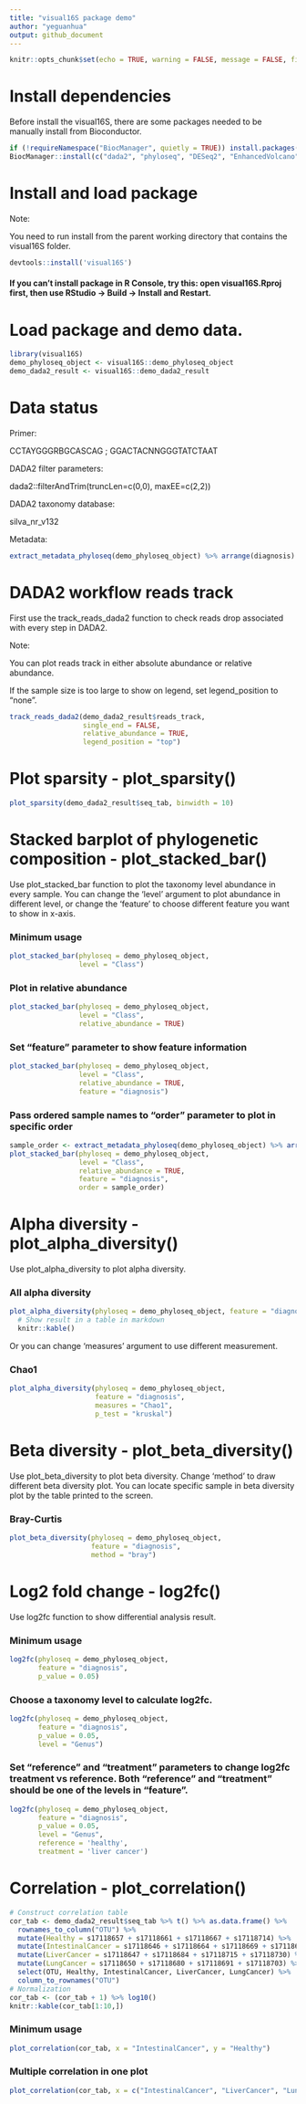 ```yaml
---
title: "visual16S package demo"
author: "yeguanhua"
output: github_document
---
```


```r
knitr::opts_chunk$set(echo = TRUE, warning = FALSE, message = FALSE, fig.width=10, fig.height=6)
```

# Install dependencies

Before install the visual16S, there are some packages needed to be manually install from Bioconductor.

```r
if (!requireNamespace("BiocManager", quietly = TRUE)) install.packages("BiocManager")
BiocManager::install(c("dada2", "phyloseq", "DESeq2", "EnhancedVolcano"))
```


# Install and load package

Note: 

You need to run install from the parent working directory that contains the visual16S folder.

```r
devtools::install('visual16S')
```

#### If you can't install package in R Console, try this: open visual16S.Rproj first, then use RStudio → Build → Install and Restart.

# Load package and demo data.

```r
library(visual16S)
demo_phyloseq_object <- visual16S::demo_phyloseq_object
demo_dada2_result <- visual16S::demo_dada2_result
```

# Data status

Primer: 

CCTAYGGGRBGCASCAG ; GGACTACNNGGGTATCTAAT

DADA2 filter parameters: 

dada2::filterAndTrim(truncLen=c(0,0), maxEE=c(2,2))

DADA2 taxonomy database: 

silva_nr_v132

Metadata: 

```r
extract_metadata_phyloseq(demo_phyloseq_object) %>% arrange(diagnosis) %>% knitr::kable()
```

# DADA2 workflow reads track

First use the track_reads_dada2 function to check reads drop associated with every step in DADA2.

Note:

You can plot reads track in either absolute abundance or relative abundance.

If the sample size is too large to show on legend, set legend_position to "none".

```r
track_reads_dada2(demo_dada2_result$reads_track, 
                  single_end = FALSE, 
                  relative_abundance = TRUE, 
                  legend_position = "top")
```

# Plot sparsity - plot_sparsity()

```r
plot_sparsity(demo_dada2_result$seq_tab, binwidth = 10)
```

# Stacked barplot of phylogenetic composition - plot_stacked_bar()

Use plot_stacked_bar function to plot the taxonomy level abundance in every sample. You can change the 'level' argument to plot abundance in different level, or change the 'feature' to choose different feature you want to show in x-axis.

### Minimum usage

```r
plot_stacked_bar(phyloseq = demo_phyloseq_object, 
                 level = "Class")
```

### Plot in relative abundance

```r
plot_stacked_bar(phyloseq = demo_phyloseq_object, 
                 level = "Class", 
                 relative_abundance = TRUE)
```

### Set "feature" parameter to show feature information

```r
plot_stacked_bar(phyloseq = demo_phyloseq_object, 
                 level = "Class", 
                 relative_abundance = TRUE, 
                 feature = "diagnosis")
```

### Pass ordered sample names to "order" parameter to plot in specific order

```r
sample_order <- extract_metadata_phyloseq(demo_phyloseq_object) %>% arrange(diagnosis) %>% .$SampleID
plot_stacked_bar(phyloseq = demo_phyloseq_object, 
                 level = "Class", 
                 relative_abundance = TRUE, 
                 feature = "diagnosis", 
                 order = sample_order)
```

# Alpha diversity - plot_alpha_diversity()

Use plot_alpha_diversity to plot alpha diversity. 

### All alpha diversity

```r
plot_alpha_diversity(phyloseq = demo_phyloseq_object, feature = "diagnosis") %>% 
  # Show result in a table in markdown
  knitr::kable()
```

Or you can change 'measures' argument to use different measurement.

### Chao1

```r
plot_alpha_diversity(phyloseq = demo_phyloseq_object, 
                     feature = "diagnosis", 
                     measures = "Chao1", 
                     p_test = "kruskal")
```

# Beta diversity - plot_beta_diversity()

Use plot_beta_diversity to plot beta diversity. Change 'method' to draw different beta diversity plot. You can locate specific sample in beta diversity plot by the table printed to the screen.

### Bray-Curtis

```r
plot_beta_diversity(phyloseq = demo_phyloseq_object, 
                    feature = "diagnosis", 
                    method = "bray")
```

# Log2 fold change - log2fc()

Use log2fc function to show differential analysis result.

### Minimum usage

```r
log2fc(phyloseq = demo_phyloseq_object, 
       feature = "diagnosis", 
       p_value = 0.05)
```

### Choose a taxonomy level to calculate log2fc.

```r
log2fc(phyloseq = demo_phyloseq_object, 
       feature = "diagnosis", 
       p_value = 0.05, 
       level = "Genus")
```

### Set "reference" and "treatment" parameters to change log2fc treatment vs reference. Both "reference" and "treatment" should be one of the levels in "feature".

```r
log2fc(phyloseq = demo_phyloseq_object, 
       feature = "diagnosis", 
       p_value = 0.05, 
       level = "Genus", 
       reference = 'healthy', 
       treatment = 'liver cancer')
```

# Correlation - plot_correlation()

```r
# Construct correlation table
cor_tab <- demo_dada2_result$seq_tab %>% t() %>% as.data.frame() %>% 
  rownames_to_column("OTU") %>% 
  mutate(Healthy = s17118657 + s17118661 + s17118667 + s17118714) %>% 
  mutate(IntestinalCancer = s17118646 + s17118664 + s17118669 + s17118686) %>% 
  mutate(LiverCancer = s17118647 + s17118684 + s17118715 + s17118730) %>% 
  mutate(LungCancer = s17118650 + s17118680 + s17118691 + s17118703) %>% 
  select(OTU, Healthy, IntestinalCancer, LiverCancer, LungCancer) %>% 
  column_to_rownames("OTU")
# Normalization
cor_tab <- (cor_tab + 1) %>% log10()
knitr::kable(cor_tab[1:10,])
```

### Minimum usage

```r
plot_correlation(cor_tab, x = "IntestinalCancer", y = "Healthy")
```

### Multiple correlation in one plot

```r
plot_correlation(cor_tab, x = c("IntestinalCancer", "LiverCancer", "LungCancer"), y = "Healthy")
```

